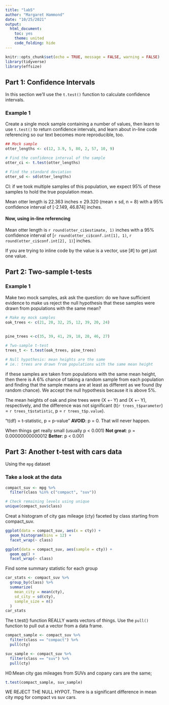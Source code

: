 ```yaml
---
title: "lab5"
author: "Margaret Hammond"
date: "10/25/2021"
output: 
  html_document: 
    toc: yes
    theme: united
    code_folding: hide
---
```


```r
knitr::opts_chunk$set(echo = TRUE, message = FALSE, warning = FALSE)
library(tidyverse)
library(effsize)
```

## Part 1: Confidence Intervals

In this section we'll use the `t.test()` function to calculate confidence intervals. 

### Example 1

Create a single mock sample containing a number of values, then learn to use `t.test()` to return confidence intervals, and learn about in-line code referencing so our text becomes more reproducible, too.

```r
## Mock sample
otter_lengths <- c(12, 3.9, 5, 80, 2, 57, 10, 9)

# Find the confidence interval of the sample
otter_ci <- t.test(otter_lengths)

# Find the standard deviation
otter_sd <- sd(otter_lengths)
```

CI: if we took multiple samples of this population, we expect 95% of these samples to hold the true population mean.

Mean otter length is 22.363 inches $\pm$ 29.320 (mean $\pm$ sd, n = 8) with a 95% confidence interval of [-2.149, 46.874] inches.

#### Now, using in-line referencing

Mean otter length is `r round(otter_ci$estimate, 1)` inches with a 95% confidence interval of [`r round(otter_ci$conf.int[1], 1)`, `r round(otter_ci$conf.int[2], 1)`] inches.

If you are trying to inline code by the value is a vector, use [#] to get just one value.

## Part 2: Two-sample t-tests

### Example 1

Make two mock samples, ask ask the question: do we have sufficient evidence to make us reject the null hypothesis that these samples were drawn from populations with the same mean?

```r
# Make my mock samples
oak_trees <- c(21, 20, 32, 25, 12, 39, 20, 24)
  
  
pine_trees <-c(35, 39, 41, 29, 18, 28, 46, 27)

# Two-sample t-test
trees_t <- t.test(oak_trees, pine_trees)

# Null hypothesis: mean heights are the same
# ie.: trees are drawn from populations with the same mean height

```

if these samples are taken from populations with the same mean height, then there is A 6% chance of taking a random sample from each population and finding that the sample means are at least as different as we found (by random chance). We accept the null hypothesis because it is above 5%. 

The mean heights of oak and pine trees were (X +- Y) and (X +- Y), respectively, and the difference was not significant (t(`r trees_t$parameter`) = `r trees_t$statistic`, p = `r trees_t$p.value`).

"t(df) = t-statistic, p = p-value"
**AVOID**: p = 0. That will never happen.

When things get really small (usually p < 0.001)
**Not great**: p = 0.00000000000012
**Better**: p < 0.001

## Part 3: Another t-test with cars data

Using the `mpg` dataset

### Take a look at the data

```r
compact_suv <- mpg %>% 
  filter(class %in% c("compact", "suv"))

# Check remaining levels using unique
unique(compact_suv$class)
```

Creat a histogram of city gas mileage (cty) faceted by class starting from compact_suv.

```r
ggplot(data = compact_suv, aes(x = cty)) +
  geom_histogram(bins = 12) + 
  facet_wrap(~ class)

ggplot(data = compact_suv, aes(sample = cty)) +
  geom_qq() +
  facet_wrap(~ class)
```

Find some summary statistic for each group

```r
car_stats <- compact_suv %>% 
  group_by(class) %>% 
  summarize(
    mean_city = mean(cty),
    sd_city = sd(cty),
    sample_size = n()
  )
car_stats
```

The t.test() function REALLY wants vectors of things. Use the `pull()` function to pull out a vector from a data frame.

```r
compact_sample <- compact_suv %>% 
  filter(class == "compact") %>% 
  pull(cty)

suv_sample <- compact_suv %>% 
  filter(class == "suv") %>% 
  pull(cty)
```

H0:Mean city gas mileages from SUVs and copany cars are the same; 

```r
t.test(compact_sample, suv_sample)
```
WE REJECT THE NULL HYPOT. There is a significant difference in mean city mpg for compact vs suv cars. 
